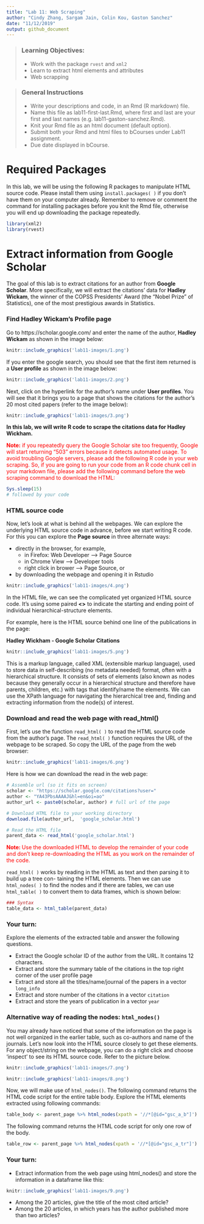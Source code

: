 ```yaml
---
title: "Lab 11: Web Scraping"
author: "Cindy Zhang, Sargam Jain, Colin Kou, Gaston Sanchez"
date: "11/12/2019"
output: github_document
---
```

> ### Learning Objectives:
>
> - Work with the package `rvest` and `xml2`
> - Learn to extract html elements and attributes
> - Web scrapping

> ### General Instructions
> - Write your descriptions and code, in an Rmd (R markdown) file.
> - Name this file as lab11-first-last.Rmd, where first and last are your first and last names (e.g. lab11-gaston-sanchez.Rmd).
> - Knit your Rmd file as an html document (default option).
> - Submit both your Rmd and html files to bCourses under Lab11 assignment.
> - Due date displayed in bCourse.

# Required Packages

In this lab, we will be using the following R packages to manipulate HTML source code. Please install them using `install.packages( )` if you don't have them on your computer already. Remember to remove or comment the command for installing packages before you knit the Rmd file, otherwise you will end up downloading the package repeatedly.

```r
library(xml2)
library(rvest)
```


# Extract information from Google Scholar

The goal of this lab is to extract citations for an author from **Google Scholar**. More specifically, we will extract the citations' data for **Hadley Wickam**, the winner of the COPSS Presidents' Award (the "Nobel Prize" of Statistics), one of the most prestigious awards in Statistics.  

### Find Hadley Wickam's Profile page

Go to https://scholar.google.com/ and enter the name of the author, **Hadley Wickam** as shown in the image below:

```r
knitr::include_graphics('lab11-images/1.png')
```

If you enter the google search, you should see that the first item returned is a **User profile** as shown in the image below:

```r
knitr::include_graphics('lab11-images/2.png')
```

Next, click on the hyperlink for the author's name under **User profiles**. You will see that it brings you to a page that shows the citations for the author’s 20 most cited papers (refer to the image below): 

```r
knitr::include_graphics('lab11-images/3.png')
```

**In this lab, we will write R code to scrape the citations data for Hadley Wickham.** 

<font color='red'>
**Note:** if you repeatedly query the Google Scholar site too frequently, Google will start returning “503” errors because it detects automated usage. To avoid troubling Google servers, please add the following R code in your web scraping.  So, if you are going to run your code from an R code chunk cell in your markdown file, please add the following command before the web scraping command to download the HTML:
</font>

```r
Sys.sleep(15)
# followed by your code
```


### HTML source code

Now, let’s look at what is behind all the webpages. We can explore the underlying HTML source code in advance, before we start writing R code. For this you can explore the **Page source** in three alternate ways:

- directly in the browser, for example,
    - in Firefox: Web Developer --> Page Source
    - in Chrome View --> Developer tools
    - right click in brower --> Page Source, or 
- by downloading the webpage and opening it in Rstudio

```r
knitr::include_graphics('lab11-images/4.png')
```

In the HTML file, we can see the complicated yet organized HTML source code. It's using some paired **<>** to indicate the starting and ending point of individual hierarchical-structure elements.

For example, here is the HTML source behind one line of the publications in the page:

**Hadley Wickham - Google Scholar Citations**

```r
knitr::include_graphics('lab11-images/5.png')
```

This is a markup language, called XML (extensible markup language), used to store data in self-describing (no metadata needed) format, often with a hierarchical structure. It consists of sets of elements (also known as nodes because they generally occur in a hierarchical structure and therefore have parents, children, etc.) with tags that identify/name the elements. We can use the XPath language for navigating the hierarchical tree and, finding and extracting information from the node(s) of interest.

### Download and read the web page with read_html()

First, let's use the function `read_html( )` to read the HTML source code from the author's page. The `read_html( )` function requires the URL of the webpage to be scraped. So copy the URL of the page from the web browser: 

```r
knitr::include_graphics('lab11-images/6.png')
```

Here is how we can download the read in the web page:

```r
# Assemble url (so it fits on screen)
scholar <- "https://scholar.google.com/citations?user="
author <- "YA43PbsAAAAJ&hl=en&oi=ao" 
author_url <- paste0(scholar, author) # full url of the page

# Download HTML file to your working directory
download.file(author_url,  'google_scholar.html')

# Read the HTML file
parent_data <- read_html('google_scholar.html')
```


<font color='red'>
**Note: ** Use the downloaded HTML to develop the remainder of your code and don’t keep re-downloading the HTML as you work on the remainder of the code.
</font>

`read_html( )` works by reading in the HTML as text and then parsing it to build up a tree con- taining the HTML elements. Then we can use `html_nodes( )` to find the nodes and if there are tables, we can use `html_table( )` to convert them to data frames, which is shown below:

```r
### Syntax
table_data <- html_table(parent_data) 
```

### **Your turn**: 

Explore the elements of the extracted table and answer the following questions.

- Extract the Google scholar ID of the author from the URL. It contains 12 characters.
- Extract and store the summary table of the citations in the top right corner of the user profile page
- Extract and store all the titles/name/journal of the papers in a vector `long_info`
- Extract and store number of the citations in a vector `citation`
- Extract and store the years of publication in a vector `year`

### Alternative way of reading the nodes: `html_nodes()`

You may already have noticed that some of the information on the page is not well organized in the earlier table, such as co-authors and name of the journals. Let's now look into the HTML source closely to get these elements. For any object/string on the webpage, you can do a right click and choose 'inspect' to see its HTML source code. Refer to the picture below.

```r
knitr::include_graphics('lab11-images/7.png')
```

```r
knitr::include_graphics('lab11-images/8.png')
```

Now, we will make use of `html_nodes()`. The following command returns the HTML code script for the entire table body. Explore the HTML elements extracted using following commands:

```r
table_body <- parent_page %>% html_nodes(xpath = '//*[@id="gsc_a_b"]')
```

The following command returns the HTML code script for only one row of the body.

```r
table_row <- parent_page %>% html_nodes(xpath = '//*[@id="gsc_a_tr"]')
```

### **Your turn**:

- Extract information from the web page using html_nodes() and store the information in a dataframe like this:

```r
knitr::include_graphics('lab11-images/9.png')
```

- Among the 20 articles, give the title of the most cited article?
- Among the 20 articles, in which years has the author published more than two articles?

